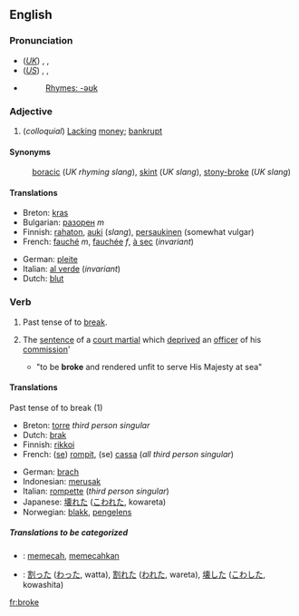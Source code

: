 ==English==

{{rank|dinner|command|etc.|771|broke|waiting|political|reading}}

===Pronunciation===
*(''[[Received Pronunciation|UK]]'') {{AHD|brōk}}, {{IPA|/brəʊk/}}, {{SAMPA|/br@Uk/}}
*(''[[General American|US]]'') {{AHD|brōk}}, {{IPA|/broʊk/}}, {{SAMPA|/broUk/}}
*{{audio|en-us-broke.ogg|Audio (US)}}
*:[[Rhymes:English:-əʊk|Rhymes: -əʊk]]

===Adjective===
# (''colloquial'') [[Lacking]] [[money]]; [[bankrupt]]

====Synonyms====
:[[boracic]] (''UK rhyming slang''), [[skint]] (''UK slang''), [[stony-broke]] (''UK slang'')

====Translations====
{{top}}
*Breton: [[kras]]
*Bulgarian: [[разорен]] ''m''
*Finnish: [[rahaton]], [[auki]] (''slang''), [[persaukinen]] (somewhat vulgar)
*French: [[fauché]] ''m'', [[fauchée]] ''f'', [[à sec]] (''invariant'')
{{mid}}
*German: [[pleite]]
*Italian: [[al verde]] (''invariant'')
*Dutch: [[blut]]
{{bottom}}

===Verb===

# Past tense of to [[break]].
#{{nautical}} The [[sentence]] of a [[court martial]] which [[deprived]] an [[officer]] of his [[commission]]'
#* "to be '''broke''' and rendered unfit to serve His Majesty at sea"

==== Translations ====
;Past tense of to break (1)
{{top}}
*Breton: [[torre]] ''third person singular''
*Dutch: [[brak]]
*Finnish: [[rikkoi]]
*French: ([[se]]) [[rompit]], (se) [[cassa]] (''all third person singular'')
{{mid}}
*German: [[brach]]
*Indonesian: [[rusak|merusak]]
*Italian: [[rompette]] (''third person singular'')
*Japanese: [[壊れた]] ([[こわれた]], kowareta)
*Norwegian: [[blakk]], [[pengelens]]
{{bottom}}

=====Translations to be categorized=====
{{checktrans}}
{{top}}
*{{ttbc|Indonesian}}: [[pecah|memecah]], [[pecah|memecahkan]]
{{mid}}
*{{ttbc|Japanese}}: [[割った]] ([[わった]], watta), [[割れた]] ([[われた]], wareta), [[壊した]] ([[こわした]], kowashita)
{{bottom}}

[[fr:broke]]